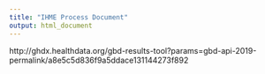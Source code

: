 ```yaml
---
title: "IHME Process Document"
output: html_document
---
```






http://ghdx.healthdata.org/gbd-results-tool?params=gbd-api-2019-permalink/a8e5c5d836f9a5ddace131144273f892











